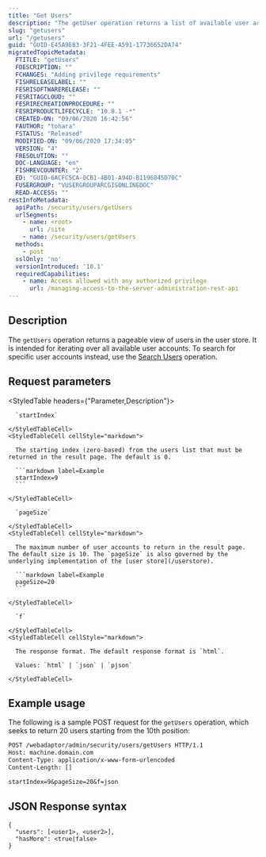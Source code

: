 ```yaml
---
title: "Get Users"
description: "The getUser operation returns a list of available user accounts in the user store."
slug: "getusers"
url: "/getusers"
guid: "GUID-E45A9E83-3F21-4FEE-A591-17736652DA74"
migratedTopicMetadata:
  FTITLE: "getUsers"
  FDESCRIPTION: ""
  FCHANGES: "Adding privilege requirements"
  FISHRELEASELABEL: ""
  FESRISOFTWARERELEASE: ""
  FESRITAGCLOUD: ""
  FESRIRECREATIONPROCEDURE: ""
  FESRIPRODUCTLIFECYCLE: "10.8.1 -*"
  CREATED-ON: "09/06/2020 16:42:56"
  FAUTHOR: "tohara"
  FSTATUS: "Released"
  MODIFIED-ON: "09/06/2020 17:34:05"
  VERSION: "4"
  FRESOLUTION: ""
  DOC-LANGUAGE: "en"
  FISHREVCOUNTER: "2"
  ED: "GUID-6ACFC5CA-0CB1-4B01-A94D-B1196845D70C"
  FUSERGROUP: "VUSERGROUPARCGISONLINEDOC"
  READ-ACCESS: ""
restInfoMetadata:
  apiPath: /security/users/getUsers
  urlSegments:
    - name: <root>
      url: /site
    - name: /security/users/getUsers
  methods:
    - post
  sslOnly: 'no'
  versionIntroduced: '10.1'
  requiredCapabilities:
    - name: Access allowed with any authorized privilege
      url: /managing-access-to-the-server-administration-rest-api
---
```


## Description

The `getUsers` operation returns a pageable view of users in the user store. It is intended for iterating over all available user accounts. To search for specific user accounts instead, use the [Search Users](/searchusers) operation.


## Request parameters

<StyledTable headers={"Parameter,Description"}>
  <StyledTableRow>
    <StyledTableCell cellStyle="markdown">

      `startIndex` 

    </StyledTableCell>
    <StyledTableCell cellStyle="markdown">

      The starting index (zero-based) from the users list that must be returned in the result page. The default is 0.

      ```markdown label=Example
      startIndex=9
      ```

    </StyledTableCell>
  </StyledTableRow>
  <StyledTableRow>
    <StyledTableCell cellStyle="markdown">

      `pageSize` 

    </StyledTableCell>
    <StyledTableCell cellStyle="markdown">

      The maximum number of user accounts to return in the result page. The default size is 10. The `pageSize` is also governed by the underlying implementation of the [user store](/userstore).

      ```markdown label=Example
      pageSize=20
      ```

    </StyledTableCell>
  </StyledTableRow>
  <StyledTableRow>
    <StyledTableCell cellStyle="markdown">

      `f` 

    </StyledTableCell>
    <StyledTableCell cellStyle="markdown">

      The response format. The default response format is `html`. 

      Values: `html` | `json` | `pjson`

    </StyledTableCell>
  </StyledTableRow>
</StyledTable>


## Example usage

The following is a sample POST request for the `getUsers` operation, which seeks to return 20 users starting from the 10th position:

```markdown
POST /webadaptor/admin/security/users/getUsers HTTP/1.1
Host: machine.domain.com
Content-Type: application/x-www-form-urlencoded
Content-Length: []

startIndex=9&pageSize=20&f=json
```

## JSON Response syntax

```other
{
  "users": [<user1>, <user2>],
  "hasMore": <true|false>
}
```